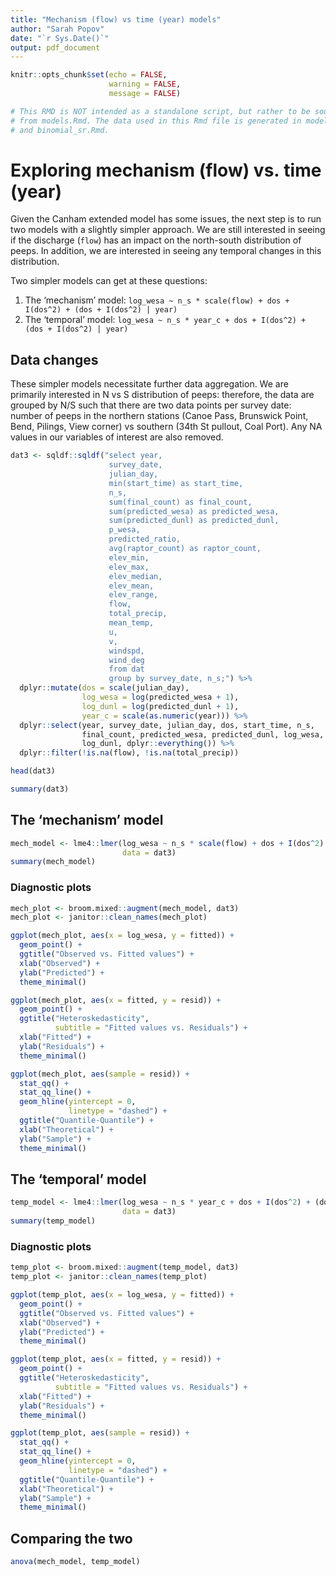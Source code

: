 ```yaml
---
title: "Mechanism (flow) vs time (year) models"
author: "Sarah Popov"
date: "`r Sys.Date()`"
output: pdf_document
---
```


```r
knitr::opts_chunk$set(echo = FALSE,
                      warning = FALSE, 
                      message = FALSE)

# This RMD is NOT intended as a standalone script, but rather to be sourced
# from models.Rmd. The data used in this Rmd file is generated in models.Rmd
# and binomial_sr.Rmd.
```

# Exploring mechanism (flow) vs. time (year)

Given the Canham extended model has some issues, the next step is to run two models with a slightly simpler approach. We are still interested in seeing if the discharge (`flow`) has an impact on the north-south distribution of peeps. In addition, we are interested in seeing any temporal changes in this distribution.

Two simpler models can get at these questions:

1. The 'mechanism' model: `log_wesa ~ n_s * scale(flow) + dos + I(dos^2) + (dos + I(dos^2) | year)`
2. The 'temporal' model: `log_wesa ~ n_s * year_c + dos + I(dos^2) + (dos + I(dos^2) | year)`

## Data changes

These simpler models necessitate further data aggregation. We are primarily interested in N vs S distribution of peeps: therefore, the data are grouped by N/S such that there are two data points per survey date: number of peeps in the northern stations (Canoe Pass, Brunswick Point, Bend, Pilings, View corner) vs southern (34th St pullout, Coal Port). Any NA values in our variables of interest are also removed.

```r
dat3 <- sqldf::sqldf("select year, 
                      survey_date, 
                      julian_day, 
                      min(start_time) as start_time, 
                      n_s, 
                      sum(final_count) as final_count, 
                      sum(predicted_wesa) as predicted_wesa, 
                      sum(predicted_dunl) as predicted_dunl, 
                      p_wesa, 
                      predicted_ratio, 
                      avg(raptor_count) as raptor_count, 
                      elev_min, 
                      elev_max, 
                      elev_median, 
                      elev_mean, 
                      elev_range, 
                      flow, 
                      total_precip, 
                      mean_temp, 
                      u, 
                      v, 
                      windspd, 
                      wind_deg 
                      from dat 
                      group by survey_date, n_s;") %>%
  dplyr::mutate(dos = scale(julian_day),
                log_wesa = log(predicted_wesa + 1),
                log_dunl = log(predicted_dunl + 1),
                year_c = scale(as.numeric(year))) %>%
  dplyr::select(year, survey_date, julian_day, dos, start_time, n_s,
                final_count, predicted_wesa, predicted_dunl, log_wesa, 
                log_dunl, dplyr::everything()) %>%
  dplyr::filter(!is.na(flow), !is.na(total_precip))
```

```r
head(dat3)
```

```r
summary(dat3)
```

## The 'mechanism' model

```r
mech_model <- lme4::lmer(log_wesa ~ n_s * scale(flow) + dos + I(dos^2) + (dos + I(dos^2) | year),
                         data = dat3)
summary(mech_model)
```

### Diagnostic plots

```r
mech_plot <- broom.mixed::augment(mech_model, dat3)
mech_plot <- janitor::clean_names(mech_plot)
```

```r
ggplot(mech_plot, aes(x = log_wesa, y = fitted)) +
  geom_point() + 
  ggtitle("Observed vs. Fitted values") +
  xlab("Observed") + 
  ylab("Predicted") +
  theme_minimal()
```


```r
ggplot(mech_plot, aes(x = fitted, y = resid)) +
  geom_point() + 
  ggtitle("Heteroskedasticity",
          subtitle = "Fitted values vs. Residuals") +
  xlab("Fitted") + 
  ylab("Residuals") +
  theme_minimal()
```


```r
ggplot(mech_plot, aes(sample = resid)) +
  stat_qq() + 
  stat_qq_line() +
  geom_hline(yintercept = 0,
             linetype = "dashed") +
  ggtitle("Quantile-Quantile") +
  xlab("Theoretical") + 
  ylab("Sample") +
  theme_minimal()
```


## The 'temporal' model

```r
temp_model <- lme4::lmer(log_wesa ~ n_s * year_c + dos + I(dos^2) + (dos + I(dos^2) | year),
                         data = dat3)
summary(temp_model)
```

### Diagnostic plots

```r
temp_plot <- broom.mixed::augment(temp_model, dat3)
temp_plot <- janitor::clean_names(temp_plot)
```

```r
ggplot(temp_plot, aes(x = log_wesa, y = fitted)) +
  geom_point() + 
  ggtitle("Observed vs. Fitted values") +
  xlab("Observed") + 
  ylab("Predicted") +
  theme_minimal()
```


```r
ggplot(temp_plot, aes(x = fitted, y = resid)) +
  geom_point() + 
  ggtitle("Heteroskedasticity",
          subtitle = "Fitted values vs. Residuals") +
  xlab("Fitted") + 
  ylab("Residuals") +
  theme_minimal()
```


```r
ggplot(temp_plot, aes(sample = resid)) +
  stat_qq() + 
  stat_qq_line() +
  geom_hline(yintercept = 0,
             linetype = "dashed") +
  ggtitle("Quantile-Quantile") +
  xlab("Theoretical") + 
  ylab("Sample") +
  theme_minimal()
```

## Comparing the two

```r
anova(mech_model, temp_model)
```